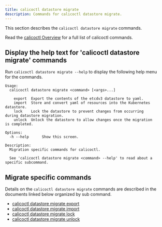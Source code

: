 ```yaml
---
title: calicoctl datastore migrate
description: Commands for calicoctl datastore migrate.
---
```


This section describes the `calicoctl datastore migrate` commands.

Read the [calicoctl Overview](../../overview.mdx)
for a full list of calicoctl commands.

## Display the help text for 'calicoctl datastore migrate' commands

Run `calicoctl datastore migrate --help` to display the following help menu for the
commands.

```
Usage:
  calicoctl datastore migrate <command> [<args>...]

    export  Export the contents of the etcdv3 datastore to yaml.
    import  Store and convert yaml of resources into the Kubernetes datastore.
    lock    Lock the datastore to prevent changes from occurring during datastore migration.
    unlock  Unlock the datastore to allow changes once the migration is completed.

Options:
  -h --help      Show this screen.

Description:
  Migration specific commands for calicoctl.

  See 'calicoctl datastore migrate <command> --help' to read about a specific subcommand.
```

## Migrate specific commands

Details on the `calicoctl datastore migrate` commands are described in the documents linked below
organized by sub command.

- [calicoctl datastore migrate export](export.mdx)
- [calicoctl datastore migrate import](import.mdx)
- [calicoctl datastore migrate lock](lock.mdx)
- [calicoctl datastore migrate unlock](unlock.mdx)

